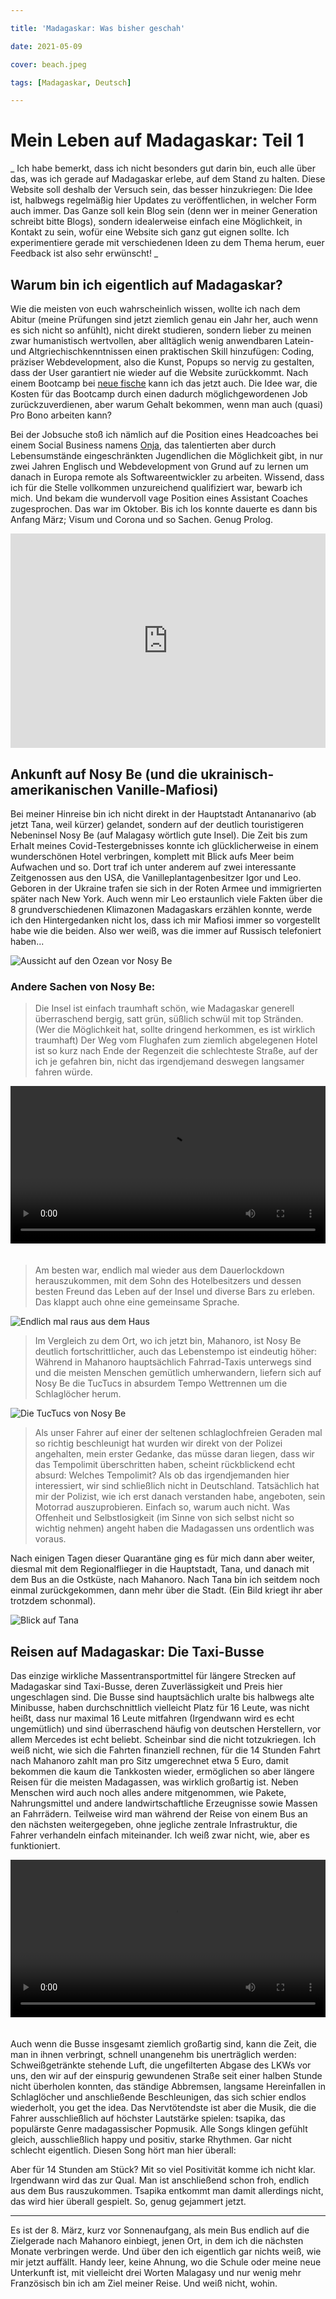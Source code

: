```yaml
--- 

title: 'Madagaskar: Was bisher geschah' 

date: 2021-05-09

cover: beach.jpeg 

tags: [Madagaskar, Deutsch] 

--- 
```


 
 

# Mein Leben auf Madagaskar: Teil 1 
 
_ Ich habe bemerkt, dass ich nicht besonders gut darin bin, euch alle über das, was ich gerade auf Madagaskar erlebe, auf dem Stand zu halten. Diese Website soll deshalb der Versuch sein, das besser hinzukriegen: Die Idee ist, halbwegs regelmäßig hier Updates zu veröffentlichen, in welcher Form auch immer. Das Ganze soll kein Blog sein (denn wer in meiner Generation schreibt bitte Blogs), sondern idealerweise einfach eine Möglichkeit, in Kontakt zu sein, wofür eine Website sich ganz gut eignen sollte. Ich experimentiere gerade mit verschiedenen Ideen zu dem Thema herum, euer Feedback ist also sehr erwünscht! _ 
 
## Warum bin ich eigentlich auf Madagaskar? 

Wie die meisten von euch wahrscheinlich wissen, wollte ich nach dem Abitur (meine Prüfungen sind jetzt ziemlich genau ein Jahr her, auch wenn es sich nicht so anfühlt), nicht direkt studieren, sondern lieber zu meinen zwar humanistisch wertvollen, aber alltäglich wenig anwendbaren Latein- und Altgriechischkenntnissen einen praktischen Skill hinzufügen: Coding, präziser Webdevelopment, also die Kunst, Popups so nervig zu gestalten, dass der User garantiert nie wieder auf die Website zurückkommt. Nach einem Bootcamp bei [neue fische](https://www.neuefische.de) kann ich das jetzt auch. Die Idee war, die Kosten für das Bootcamp durch einen dadurch möglichgewordenen Job zurückzuverdienen, aber warum Gehalt bekommen, wenn man auch (quasi) Pro Bono arbeiten kann? 

Bei der Jobsuche stoß ich nämlich auf die Position eines Headcoaches bei einem Social Business namens [Onja](https://onja.org), das talentierten aber durch Lebensumstände eingeschränkten Jugendlichen die Möglichkeit gibt, in nur zwei Jahren Englisch und Webdevelopment von Grund auf zu lernen um danach in Europa remote als Softwareentwickler zu arbeiten. Wissend, dass ich für die Stelle vollkommen unzureichend qualifiziert war, bewarb ich mich. Und bekam die wundervoll vage Position eines Assistant Coaches zugesprochen. Das war im Oktober. Bis ich los konnte dauerte es dann bis Anfang März; Visum und Corona und so Sachen. Genug Prolog. 

<div style="position: relative;padding-bottom: 68.13%; height: 0; margin-bottom: 20px;"> 

<iframe style=" position: absolute;top: 0;left: 0;width: 100%; height: 100%;" width="794" height="541" src="https://www.youtube.com/embed/HIn5PVW-J_M" title="YouTube video player" frameborder="0" allow="accelerometer; autoplay; clipboard-write; encrypted-media; gyroscope; picture-in-picture" allowfullscreen></iframe> 

</div> 

## Ankunft auf Nosy Be (und die ukrainisch-amerikanischen Vanille-Mafiosi) 

Bei meiner Hinreise bin ich nicht direkt in der Hauptstadt Antananarivo (ab jetzt Tana, weil kürzer) gelandet, sondern auf der deutlich touristigeren Nebeninsel Nosy Be (auf Malagasy wörtlich gute Insel). Die Zeit bis zum Erhalt meines Covid-Testergebnisses konnte ich glücklicherweise in einem wunderschönen Hotel verbringen, komplett mit Blick aufs Meer beim Aufwachen und so. Dort traf ich unter anderem auf zwei interessante Zeitgenossen aus den USA, die Vanilleplantagenbesitzer Igor und Leo. Geboren in der Ukraine trafen sie sich in der Roten Armee und immigrierten später nach New York. Auch wenn mir Leo erstaunlich viele Fakten über die 8 grundverschiedenen Klimazonen Madagaskars erzählen konnte, werde ich den Hintergedanken nicht los, dass ich mir Mafiosi immer so vorgestellt habe wie die beiden. Also wer weiß, was die immer auf Russisch telefoniert haben... 


![Aussicht auf den Ozean vor Nosy Be](mangasoa.jpg) 

### Andere Sachen von Nosy Be: 

> Die Insel ist einfach traumhaft schön, wie Madagaskar generell überraschend bergig, satt grün, süßlich schwül mit top Stränden. (Wer die Möglichkeit hat, sollte dringend herkommen, es ist wirklich traumhaft) Der Weg vom Flughafen zum ziemlich abgelegenen Hotel ist so kurz nach Ende der Regenzeit die schlechteste Straße, auf der ich je gefahren bin, nicht das irgendjemand deswegen langsamer fahren würde.  

<video style="width:100%;height:auto;margin-bottom:20px" autoplay loop width="794" height="541"> 

<source src="/road.webm" type="video/webm" /> 

</video> 

> Am besten war, endlich mal wieder aus dem Dauerlockdown herauszukommen, mit dem Sohn des Hotelbesitzers und dessen besten Freund das Leben auf der Insel und diverse Bars zu erleben. Das klappt auch ohne eine gemeinsame Sprache. 

![Endlich mal raus aus dem Haus](bar.jpg) 

> Im Vergleich zu dem Ort, wo ich jetzt bin, Mahanoro, ist Nosy Be deutlich fortschrittlicher, auch das Lebenstempo ist eindeutig höher: Während in Mahanoro hauptsächlich Fahrrad-Taxis unterwegs sind und die meisten Menschen gemütlich umherwandern, liefern sich auf Nosy Be die TucTucs in absurdem Tempo Wettrennen um die Schlaglöcher herum. 

![Die TucTucs von Nosy Be](tuctuc.jpg) 

> Als unser Fahrer auf einer der seltenen schlaglochfreien Geraden mal so richtig beschleunigt hat wurden wir direkt von der Polizei angehalten, mein erster Gedanke, das müsse daran liegen, dass wir das Tempolimit überschritten haben, scheint rückblickend echt absurd: Welches Tempolimit? Als ob das irgendjemanden hier interessiert, wir sind schließlich nicht in Deutschland. Tatsächlich hat mir der Polizist, wie ich erst danach verstanden habe, angeboten, sein Motorrad auszuprobieren. Einfach so, warum auch nicht. Was Offenheit und Selbstlosigkeit (im Sinne von sich selbst nicht so wichtig nehmen) angeht haben die Madagassen uns ordentlich was voraus. 

Nach einigen Tagen dieser Quarantäne ging es für mich dann aber weiter, diesmal mit dem Regionalflieger in die Hauptstadt, Tana, und danach mit dem Bus an die Ostküste, nach Mahanoro. Nach Tana bin ich seitdem noch einmal zurückgekommen, dann mehr über die Stadt. (Ein Bild kriegt ihr aber trotzdem schonmal). 

![Blick auf Tana](tana.jpg) 

## Reisen auf Madagaskar: Die Taxi-Busse 

Das einzige wirkliche Massentransportmittel für längere Strecken auf Madagaskar sind Taxi-Busse, deren Zuverlässigkeit und Preis hier ungeschlagen sind. Die Busse sind hauptsächlich uralte bis halbwegs alte Minibusse, haben durchschnittlich vielleicht Platz für 16 Leute, was nicht heißt, dass nur maximal 16 Leute mitfahren (Irgendwann wird es echt ungemütlich) und sind überraschend häufig von deutschen Herstellern, vor allem Mercedes ist echt beliebt. Scheinbar sind die nicht totzukriegen. Ich weiß nicht, wie sich die Fahrten finanziell rechnen, für die 14 Stunden Fahrt nach Mahanoro zahlt man pro Sitz umgerechnet etwa 5 Euro, damit bekommen die kaum die Tankkosten wieder, ermöglichen so aber längere Reisen für die meisten Madagassen, was wirklich großartig ist. Neben Menschen wird auch noch alles andere mitgenommen, wie Pakete, Nahrungsmittel und andere landwirtschaftliche Erzeugnisse sowie Massen an Fahrrädern. Teilweise wird man während der Reise von einem Bus an den nächsten weitergegeben, ohne jegliche zentrale Infrastruktur, die Fahrer verhandeln einfach miteinander. Ich weiß zwar nicht, wie, aber es funktioniert. 

<video style="width:100%;height:auto;margin-bottom: 20px" autoplay loop width="794" height="541"> 

<source src="/taxi.webm" type="video/webm" /> 

</video> 

Auch wenn die Busse insgesamt ziemlich großartig sind, kann die Zeit, die man in ihnen verbringt, schnell unangenehm bis unerträglich werden: Schweißgetränkte stehende Luft, die ungefilterten Abgase des LKWs vor uns, den wir auf der einspurig gewundenen Straße seit einer halben Stunde nicht überholen konnten, das ständige Abbremsen, langsame Hereinfallen in Schlaglöcher und anschließende Beschleunigen, das sich schier endlos wiederholt, you get the idea. Das Nervtötendste ist aber die Musik, die die Fahrer ausschließlich auf höchster Lautstärke spielen: tsapika, das populärste Genre madagassischer Popmusik. Alle Songs klingen gefühlt gleich, ausschließlich happy und positiv, starke Rhythmen. Gar nicht schlecht eigentlich. Diesen Song hört man hier überall: 


<Spotify url="https://open.spotify.com/embed/track/2MlOUXmcofMackX3bxfSwi" /> 

Aber für 14 Stunden am Stück? Mit so viel Positivität komme ich nicht klar. Irgendwann wird das zur Qual. Man ist anschließend schon froh, endlich aus dem Bus rauszukommen. Tsapika entkommt man damit allerdings nicht, das wird hier überall gespielt. So, genug gejammert jetzt. 

----- 

Es ist der 8. März, kurz vor Sonnenaufgang, als mein Bus endlich auf die Zielgerade nach Mahanoro einbiegt, jenen Ort, in dem ich die nächsten Monate verbringen werde. Und über den ich eigentlich gar nichts weiß, wie mir jetzt auffällt. Handy leer, keine Ahnung, wo die Schule oder meine neue Unterkunft ist, mit vielleicht drei Worten Malagasy und nur wenig mehr Französisch bin ich am Ziel meiner Reise. Und weiß nicht, wohin. 


<Comments /> 
